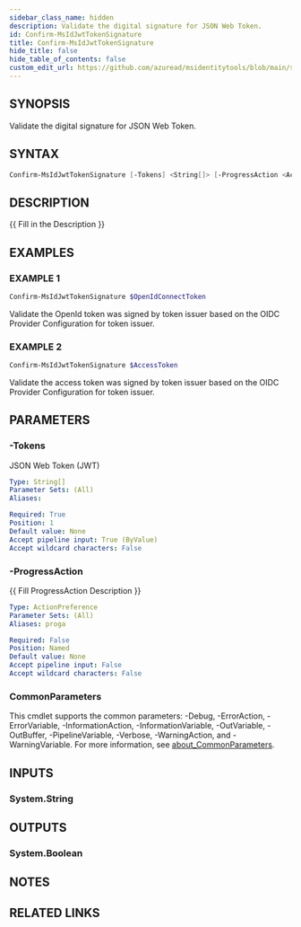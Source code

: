 ```yaml
---
sidebar_class_name: hidden
description: Validate the digital signature for JSON Web Token.
id: Confirm-MsIdJwtTokenSignature
title: Confirm-MsIdJwtTokenSignature
hide_title: false
hide_table_of_contents: false
custom_edit_url: https://github.com/azuread/msidentitytools/blob/main/src/Confirm-MsIdJwtTokenSignature.ps1
---
```


## SYNOPSIS

Validate the digital signature for JSON Web Token.

## SYNTAX

```powershell
Confirm-MsIdJwtTokenSignature [-Tokens] <String[]> [-ProgressAction <ActionPreference>] [<CommonParameters>]
```

## DESCRIPTION

\{\{ Fill in the Description \}\}

## EXAMPLES

### EXAMPLE 1

```powershell
Confirm-MsIdJwtTokenSignature $OpenIdConnectToken
```

Validate the OpenId token was signed by token issuer based on the OIDC Provider Configuration for token issuer.

### EXAMPLE 2

```powershell
Confirm-MsIdJwtTokenSignature $AccessToken
```

Validate the access token was signed by token issuer based on the OIDC Provider Configuration for token issuer.

## PARAMETERS

### -Tokens

JSON Web Token (JWT)

```yaml
Type: String[]
Parameter Sets: (All)
Aliases:

Required: True
Position: 1
Default value: None
Accept pipeline input: True (ByValue)
Accept wildcard characters: False
```

### -ProgressAction

\{\{ Fill ProgressAction Description \}\}

```yaml
Type: ActionPreference
Parameter Sets: (All)
Aliases: proga

Required: False
Position: Named
Default value: None
Accept pipeline input: False
Accept wildcard characters: False
```

### CommonParameters

This cmdlet supports the common parameters: -Debug, -ErrorAction, -ErrorVariable, -InformationAction, -InformationVariable, -OutVariable, -OutBuffer, -PipelineVariable, -Verbose, -WarningAction, and -WarningVariable. For more information, see [about_CommonParameters](http://go.microsoft.com/fwlink/?LinkID=113216).

## INPUTS

### System.String

## OUTPUTS

### System.Boolean

## NOTES

## RELATED LINKS
